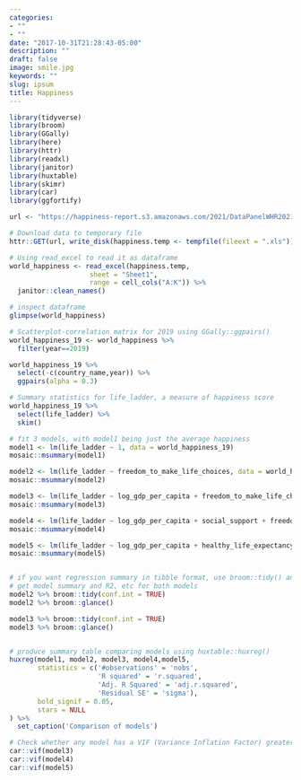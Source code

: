 ```yaml
---
categories:
- ""
- ""
date: "2017-10-31T21:28:43-05:00"
description: ""
draft: false
image: smile.jpg
keywords: ""
slug: ipsum
title: Happiness
---
```



```r
library(tidyverse)
library(broom)
library(GGally)
library(here)
library(httr)
library(readxl)
library(janitor)
library(huxtable)
library(skimr)
library(car)
library(ggfortify)
```

```r
url <- "https://happiness-report.s3.amazonaws.com/2021/DataPanelWHR2021C2.xls"
```


```r
# Download data to temporary file
httr::GET(url, write_disk(happiness.temp <- tempfile(fileext = ".xls")))
```


```r
# Using read_excel to read it as dataframe
world_happiness <- read_excel(happiness.temp,
                    sheet = "Sheet1",
                    range = cell_cols("A:K")) %>% 
  janitor::clean_names()

# inspect dataframe
glimpse(world_happiness)

```

```r
# Scatterplot-correlation matrix for 2019 using GGally::ggpairs()
world_happiness_19 <- world_happiness %>%
  filter(year==2019) 

world_happiness_19 %>% 
  select(-c(country_name,year)) %>% 
  ggpairs(alpha = 0.3)
```

```r
# Summary statistics for life_ladder, a measure of happiness score
world_happiness_19 %>% 
  select(life_ladder) %>% 
  skim()
```


```r
# fit 3 models, with model1 being just the average happiness
model1 <- lm(life_ladder ~ 1, data = world_happiness_19)
mosaic::msummary(model1)

model2 <- lm(life_ladder ~ freedom_to_make_life_choices, data = world_happiness_19)
mosaic::msummary(model2)

model3 <- lm(life_ladder ~ log_gdp_per_capita + freedom_to_make_life_choices, data = world_happiness_19)
mosaic::msummary(model3)

model4 <- lm(life_ladder ~ log_gdp_per_capita + social_support + freedom_to_make_life_choices, data = world_happiness_19)
mosaic::msummary(model4)

model5 <- lm(life_ladder ~ log_gdp_per_capita + healthy_life_expectancy_at_birth + social_support + freedom_to_make_life_choices, data = world_happiness_19)
mosaic::msummary(model5)


# if you want regression summary in tibble format, use broom::tidy() and broom::glance()
# get model summary and R2, etc for both models
model2 %>% broom::tidy(conf.int = TRUE)
model2 %>% broom::glance()

model3 %>% broom::tidy(conf.int = TRUE)
model3 %>% broom::glance()


# produce summary table comparing models using huxtable::huxreg()
huxreg(model1, model2, model3, model4,model5,
       statistics = c('#observations' = 'nobs', 
                      'R squared' = 'r.squared', 
                      'Adj. R Squared' = 'adj.r.squared', 
                      'Residual SE' = 'sigma'), 
       bold_signif = 0.05, 
       stars = NULL
) %>% 
  set_caption('Comparison of models')

# Check whether any model has a VIF (Variance Inflation Factor) greater than 5
car::vif(model3)
car::vif(model4)
car::vif(model5)

```




